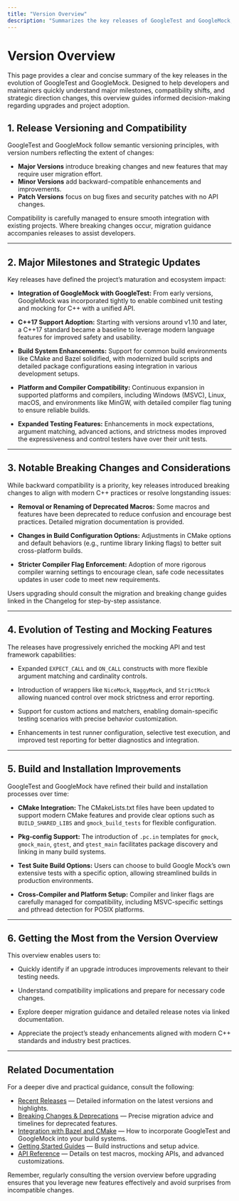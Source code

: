 ```yaml
---
title: "Version Overview"
description: "Summarizes the key releases of GoogleTest and GoogleMock, highlighting major milestones, compatibility changes, and notable strategic shifts in the project’s direction. For users getting caught up or evaluating upgrades."
---
```


# Version Overview

This page provides a clear and concise summary of the key releases in the evolution of GoogleTest and GoogleMock. Designed to help developers and maintainers quickly understand major milestones, compatibility shifts, and strategic direction changes, this overview guides informed decision-making regarding upgrades and project adoption.

## 1. Release Versioning and Compatibility

GoogleTest and GoogleMock follow semantic versioning principles, with version numbers reflecting the extent of changes:

- **Major Versions** introduce breaking changes and new features that may require user migration effort.
- **Minor Versions** add backward-compatible enhancements and improvements.
- **Patch Versions** focus on bug fixes and security patches with no API changes.

Compatibility is carefully managed to ensure smooth integration with existing projects. Where breaking changes occur, migration guidance accompanies releases to assist developers.

---

## 2. Major Milestones and Strategic Updates

Key releases have defined the project’s maturation and ecosystem impact:

- **Integration of GoogleMock with GoogleTest:** From early versions, GoogleMock was incorporated tightly to enable combined unit testing and mocking for C++ with a unified API.

- **C++17 Support Adoption:** Starting with versions around v1.10 and later, a C++17 standard became a baseline to leverage modern language features for improved safety and usability.

- **Build System Enhancements:** Support for common build environments like CMake and Bazel solidified, with modernized build scripts and detailed package configurations easing integration in various development setups.

- **Platform and Compiler Compatibility:** Continuous expansion in supported platforms and compilers, including Windows (MSVC), Linux, macOS, and environments like MinGW, with detailed compiler flag tuning to ensure reliable builds.

- **Expanded Testing Features:** Enhancements in mock expectations, argument matching, advanced actions, and strictness modes improved the expressiveness and control testers have over their unit tests.

---

## 3. Notable Breaking Changes and Considerations

While backward compatibility is a priority, key releases introduced breaking changes to align with modern C++ practices or resolve longstanding issues:

- **Removal or Renaming of Deprecated Macros:** Some macros and features have been deprecated to reduce confusion and encourage best practices. Detailed migration documentation is provided.

- **Changes in Build Configuration Options:** Adjustments in CMake options and default behaviors (e.g., runtime library linking flags) to better suit cross-platform builds.

- **Stricter Compiler Flag Enforcement:** Adoption of more rigorous compiler warning settings to encourage clean, safe code necessitates updates in user code to meet new requirements.

Users upgrading should consult the migration and breaking change guides linked in the Changelog for step-by-step assistance.

---

## 4. Evolution of Testing and Mocking Features

The releases have progressively enriched the mocking API and test framework capabilities:

- Expanded `EXPECT_CALL` and `ON_CALL` constructs with more flexible argument matching and cardinality controls.

- Introduction of wrappers like `NiceMock`, `NaggyMock`, and `StrictMock` allowing nuanced control over mock strictness and error reporting.

- Support for custom actions and matchers, enabling domain-specific testing scenarios with precise behavior customization.

- Enhancements in test runner configuration, selective test execution, and improved test reporting for better diagnostics and integration.

---

## 5. Build and Installation Improvements

GoogleTest and GoogleMock have refined their build and installation processes over time:

- **CMake Integration:** The CMakeLists.txt files have been updated to support modern CMake features and provide clear options such as `BUILD_SHARED_LIBS` and `gmock_build_tests` for flexible configuration.

- **Pkg-config Support:** The introduction of `.pc.in` templates for `gmock`, `gmock_main`, `gtest`, and `gtest_main` facilitates package discovery and linking in many build systems.

- **Test Suite Build Options:** Users can choose to build Google Mock’s own extensive tests with a specific option, allowing streamlined builds in production environments.

- **Cross-Compiler and Platform Setup:** Compiler and linker flags are carefully managed for compatibility, including MSVC-specific settings and pthread detection for POSIX platforms.

---

## 6. Getting the Most from the Version Overview

This overview enables users to:

- Quickly identify if an upgrade introduces improvements relevant to their testing needs.

- Understand compatibility implications and prepare for necessary code changes.

- Explore deeper migration guidance and detailed release notes via linked documentation.

- Appreciate the project’s steady enhancements aligned with modern C++ standards and industry best practices.

---

## Related Documentation

For a deeper dive and practical guidance, consult the following:

- [Recent Releases](./recent-releases) — Detailed information on the latest versions and highlights.
- [Breaking Changes & Deprecations](./breaking-changes) — Precise migration advice and timelines for deprecated features.
- [Integration with Bazel and CMake](../../guides/integration-and-best-practices/build-system-integration) — How to incorporate GoogleTest and GoogleMock into your build systems.
- [Getting Started Guides](../../getting-started/prep-requirements-installation/install-cmake-bazel) — Build instructions and setup advice.
- [API Reference](../../api-reference) — Details on test macros, mocking APIs, and advanced customizations.

<Tip>
Remember, regularly consulting the version overview before upgrading ensures that you leverage new features effectively and avoid surprises from incompatible changes.
</Tip>